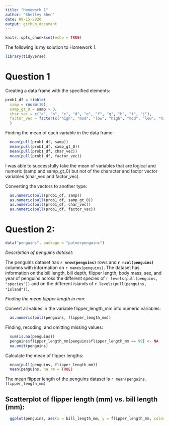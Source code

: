 ```yaml
---
title: "Homework 1"
author: "Shelley Shen"
date: 09-15-2020
output: github_document
---
```


```r
knitr::opts_chunk$set(echo = TRUE)
```

The following is my solution to Homework 1.

```r
library(tidyverse)
```


# Question 1

Creating a data frame with the specified elements:

```r
prob1_df = tibble(
  samp = rnorm(10), 
  samp_gt_0 = samp > 0, 
  char_vec = c("a", "b", "c", "d", "e", "f", "g", "h", "i", "j"),
  factor_vec = factor(c("high", "mod", "low", "high", "mod", "low", "high", "mod", "low", "low"))
  )
```

Finding the mean of each variable in the data frame: 

```r
  mean(pull(prob1_df, samp))
  mean(pull(prob1_df, samp_gt_0))
  mean(pull(prob1_df, char_vec))
  mean(pull(prob1_df, factor_vec))
```
  I was able to successfully take the mean of variables that are logical and numeric (samp and samp_gt_0) but not of the character and factor vector variables (char_vec and factor_vec). 


Converting the vectors to another type: 

```r
  as.numeric(pull(prob1_df, samp))
  as.numeric(pull(prob1_df, samp_gt_0))
  as.numeric(pull(prob1_df, char_vec))
  as.numeric(pull(prob1_df, factor_vec))
```


# Question 2:

```r
data("penguins", package = "palmerpenguins")
```

*Description of penguins dataset:*

The penguins dataset has __`r nrow(penguins)`__ rows and __`r ncol(penguins)`__ columns with information on `r names(penguins)`. The dataset has information on the bill length, bill depth, flipper length, body mass, sex, and year of penguins across the different species of `r levels(pull(penguins, "species"))` and on the different islands of `r levels(pull(penguins, "island"))`. 



*Finding the mean flipper length in mm:*

Convert all values in the variable flipper_length_mm into numeric variables: 
```r
  as.numeric(pull(penguins, flipper_length_mm))
```

Finding, recoding, and omitting missing values: 
```r
  sum(is.na(penguins))
  penguins$flipper_length_mm[penguins$flipper_length_mm == 99] <- NA
  na.omit(penguins)
```

Calculate the mean of flipper lengths: 
```r
  mean(pull(penguins, flipper_length_mm))
  mean(penguins, na.rm = TRUE)
```

The mean flipper length of the penguins dataset is `r mean(penguins, flipper_length_mm)`


## Scatterplot of flipper length (mm) vs. bill length (mm):
```r
  ggplot(penguins, aes(x = bill_length_mm, y = flipper_length_mm, color = species)) + geom_point()
```

